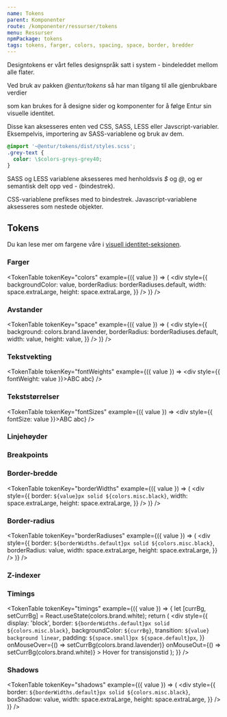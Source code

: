 ```yaml
---
name: Tokens
parent: Komponenter
route: /komponenter/ressurser/tokens
menu: Ressurser
npmPackage: tokens
tags: tokens, farger, colors, spacing, space, border, bredder
---
```



<PageHeader>
  Designtokens er vårt felles designspråk satt i system - bindeleddet mellom
  alle flater.
</PageHeader>

Ved bruk av pakken _@entur/tokens_ så har man tilgang til alle gjenbrukbare verdier

som kan brukes for å designe sider og komponenter for å følge Entur sin visuelle identitet.

Disse kan aksesseres enten ved CSS, SASS, LESS eller Javscript-variabler.
Eksempelvis, importering av SASS-variablene og bruk av dem.

```css
@import '~@entur/tokens/dist/styles.scss';
.grey-text {
  color: \$colors-greys-grey40;
}
```

SASS og LESS variablene aksesseres med henholdsvis _\$_ og _@_, og er semantisk delt opp ved _-_ (bindestrek).

CSS-variablene prefikses med to bindestrek.
Javascript-variablene aksesseres som nestede objekter.

## Tokens

Du kan lese mer om fargene våre i [visuell identitet-seksjonen](/visuell-identitet/farger).

### Farger

<TokenTable
  tokenKey="colors"
  example={({ value }) => (
    <div
      style={{
        backgroundColor: value,
        borderRadius: borderRadiuses.default,
        width: space.extraLarge,
        height: space.extraLarge,
      }}
    />
  )}
/>

### Avstander

<TokenTable
  tokenKey="space"
  example={({ value }) => (
    <div
      style={{
        background: colors.brand.lavender,
        borderRadius: borderRadiuses.default,
        width: value,
        height: value,
      }}
    />
  )}
/>

### Tekstvekting

<TokenTable
  tokenKey="fontWeights"
  example={({ value }) => <div style={{ fontWeight: value }}>ABC abc</div>}
/>

### Tekststørrelser

<TokenTable
  tokenKey="fontSizes"
  example={({ value }) => <div style={{ fontSize: value }}>ABC abc</div>}
/>

### Linjehøyder

<TokenTable tokenKey="lineHeights" />

### Breakpoints

<TokenTable tokenKey="breakpoints" />

### Border-bredde

<TokenTable
  tokenKey="borderWidths"
  example={({ value }) => (
    <div
      style={{
        border: `${value}px solid ${colors.misc.black}`,
        width: space.extraLarge,
        height: space.extraLarge,
      }}
    />
  )}
/>

### Border-radius

<TokenTable
  tokenKey="borderRadiuses"
  example={({ value }) => (
    <div
      style={{
        border: `${borderWidths.default}px solid ${colors.misc.black}`,
        borderRadius: value,
        width: space.extraLarge,
        height: space.extraLarge,
      }}
    />
  )}
/>

### Z-indexer

<TokenTable tokenKey="zIndexes" />

### Timings

<TokenTable
  tokenKey="timings"
  example={({ value }) => {
    let [currBg, setCurrBg] = React.useState(colors.brand.white);
    return (
      <div
        style={{
          display: 'block',
          border: `${borderWidths.default}px solid ${colors.misc.black}`,
          backgroundColor: `${currBg}`,
          transition: `${value} background linear`,
          padding: `${space.small}px ${space.default}px`,
        }}
        onMouseOver={() => setCurrBg(colors.brand.lavender)}
        onMouseOut={() => setCurrBg(colors.brand.white)}
      >
        Hover for transisjonstid
      </div>
    );
  }}
/>

### Shadows

<TokenTable
  tokenKey="shadows"
  example={({ value }) => (
    <div
      style={{
        border: `${borderWidths.default}px solid ${colors.misc.black}`,
        boxShadow: value,
        width: space.extraLarge,
        height: space.extraLarge,
      }}
    />
  )}
/>
